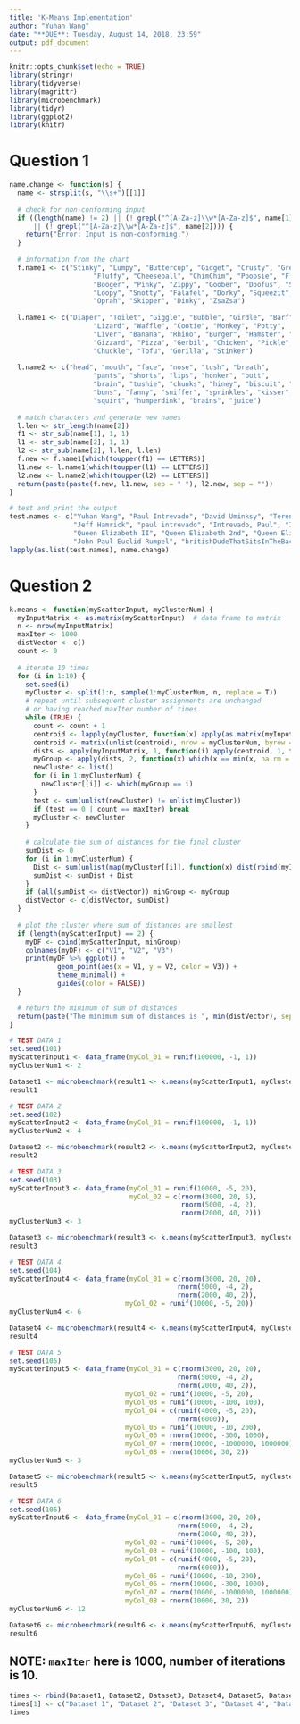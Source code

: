 ```yaml
---
title: 'K-Means Implementation'
author: "Yuhan Wang"
date: "**DUE**: Tuesday, August 14, 2018, 23:59"
output: pdf_document
---
```



```r
knitr::opts_chunk$set(echo = TRUE)
library(stringr)
library(tidyverse)
library(magrittr)
library(microbenchmark)
library(tidyr)
library(ggplot2)
library(knitr)
```

# Question 1


```r
name.change <- function(s) {
  name <- strsplit(s, "\\s+")[[1]]
  
  # check for non-conforming input
  if ((length(name) != 2) || (! grepl("^[A-Za-z]\\w*[A-Za-z]$", name[1])) 
      || (! grepl("^[A-Za-z]\\w*[A-Za-z]$", name[2]))) {
    return("Error: Input is non-conforming.")
  }
  
  # information from the chart
  f.name1 <- c("Stinky", "Lumpy", "Buttercup", "Gidget", "Crusty", "Greasy",
                     "Fluffy", "Cheeseball", "ChimChim", "Poopsie", "Flunky",
                     "Booger", "Pinky", "Zippy", "Goober", "Doofus", "Slimy",
                     "Loopy", "Snotty", "Falafel", "Dorky", "Squeezit",
                     "Oprah", "Skipper", "Dinky", "ZsaZsa")
    
  l.name1 <- c("Diaper", "Toilet", "Giggle", "Bubble", "Girdle", "Barf",
                     "Lizard", "Waffle", "Cootie", "Monkey", "Potty",
                     "Liver", "Banana", "Rhino", "Burger", "Hamster", "Toad",
                     "Gizzard", "Pizza", "Gerbil", "Chicken", "Pickle",
                     "Chuckle", "Tofu", "Gorilla", "Stinker")
    
  l.name2 <- c("head", "mouth", "face", "nose", "tush", "breath",
                     "pants", "shorts", "lips", "honker", "butt",
                     "brain", "tushie", "chunks", "hiney", "biscuit", "toes",
                     "buns", "fanny", "sniffer", "sprinkles", "kisser",
                     "squirt", "humperdink", "brains", "juice")
  
  # match characters and generate new names
  l.len <- str_length(name[2])
  f1 <- str_sub(name[1], 1, 1)
  l1 <- str_sub(name[2], 1, 1)
  l2 <- str_sub(name[2], l.len, l.len)
  f.new <- f.name1[which(toupper(f1) == LETTERS)]
  l1.new <- l.name1[which(toupper(l1) == LETTERS)]
  l2.new <- l.name2[which(toupper(l2) == LETTERS)]
  return(paste(paste(f.new, l1.new, sep = " "), l2.new, sep = ""))
}

# test and print the output
test.names <- c("Yuhan Wang", "Paul Intrevado", "David Uminksy", "Terence Parr", 
                "Jeff Hamrick", "paul intrevado", "Intrevado, Paul", "Intrevad0 Paul", 
                "Queen Elizabeth II", "Queen Elizabeth 2nd", "Queen Elizabeth 2", 
                "John Paul Euclid Rumpel", "britishDudeThatSitsInTheBackOfTheClass")
lapply(as.list(test.names), name.change)
```


\newpage

# Question 2


```r
k.means <- function(myScatterInput, myClusterNum) {
  myInputMatrix <- as.matrix(myScatterInput)  # data frame to matrix
  n <- nrow(myInputMatrix)
  maxIter <- 1000
  distVector <- c()
  count <- 0
  
  # iterate 10 times
  for (i in 1:10) {
    set.seed(i)
    myCluster <- split(1:n, sample(1:myClusterNum, n, replace = T))
    # repeat until subsequent cluster assignments are unchanged 
    # or having reached maxIter number of times
    while (TRUE) {
      count <- count + 1
      centroid <- lapply(myCluster, function(x) apply(as.matrix(myInputMatrix[x,]), 2, mean))
      centroid <- matrix(unlist(centroid), nrow = myClusterNum, byrow = T)
      dists <- apply(myInputMatrix, 1, function(i) apply(centroid, 1, function(x) dist(rbind(x, i))))
      myGroup <- apply(dists, 2, function(x) which(x == min(x, na.rm = T))[1])
      newCluster <- list()
      for (i in 1:myClusterNum) {
        newCluster[[i]] <- which(myGroup == i)
      }
      test <- sum(unlist(newCluster) != unlist(myCluster))
      if (test == 0 | count == maxIter) break
      myCluster <- newCluster
    }
    
    # calculate the sum of distances for the final cluster
    sumDist <- 0
    for (i in 1:myClusterNum) {
      Dist <- sum(unlist(map(myCluster[[i]], function(x) dist(rbind(myInputMatrix[x,], centroid[i,])))))
      sumDist <- sumDist + Dist
    }
    if (all(sumDist <= distVector)) minGroup <- myGroup
    distVector <- c(distVector, sumDist)
  }
  
  # plot the cluster where sum of distances are smallest
  if (length(myScatterInput) == 2) {
    myDF <- cbind(myScatterInput, minGroup)
    colnames(myDF) <- c("V1", "V2", "V3")
    print(myDF %>% ggplot() + 
            geom_point(aes(x = V1, y = V2, color = V3)) + 
            theme_minimal() +
            guides(color = FALSE))
  } 

  # return the minimum of sum of distances
  return(paste("The minimum sum of distances is ", min(distVector), sep = ""))
}
```


```r
# TEST DATA 1
set.seed(101)
myScatterInput1 <- data_frame(myCol_01 = runif(100000, -1, 1))
myClusterNum1 <- 2

Dataset1 <- microbenchmark(result1 <- k.means(myScatterInput1, myClusterNum1), times = 1)
result1
```

```r
# TEST DATA 2
set.seed(102)
myScatterInput2 <- data_frame(myCol_01 = runif(100000, -1, 1))
myClusterNum2 <- 4

Dataset2 <- microbenchmark(result2 <- k.means(myScatterInput2, myClusterNum2), times = 1)
result2
```

\newpage

```r
# TEST DATA 3
set.seed(103)
myScatterInput3 <- data_frame(myCol_01 = runif(10000, -5, 20), 
                              myCol_02 = c(rnorm(3000, 20, 5), 
                                           rnorm(5000, -4, 2), 
                                           rnorm(2000, 40, 2)))
myClusterNum3 <- 3

Dataset3 <- microbenchmark(result3 <- k.means(myScatterInput3, myClusterNum3), times = 1)
result3
```

\newpage


```r
# TEST DATA 4
set.seed(104)
myScatterInput4 <- data_frame(myCol_01 = c(rnorm(3000, 20, 20), 
                                          rnorm(5000, -4, 2), 
                                          rnorm(2000, 40, 2)), 
                             myCol_02 = runif(10000, -5, 20))
myClusterNum4 <- 6

Dataset4 <- microbenchmark(result4 <- k.means(myScatterInput4, myClusterNum4), times = 1)
result4
```

\newpage

```r
# TEST DATA 5
set.seed(105)
myScatterInput5 <- data_frame(myCol_01 = c(rnorm(3000, 20, 20), 
                                          rnorm(5000, -4, 2), 
                                          rnorm(2000, 40, 2)), 
                             myCol_02 = runif(10000, -5, 20),
                             myCol_03 = runif(10000, -100, 100),
                             myCol_04 = c(runif(4000, -5, 20), 
                                          rnorm(6000)),
                             myCol_05 = runif(10000, -10, 200),
                             myCol_06 = rnorm(10000, -300, 1000),
                             myCol_07 = rnorm(10000, -1000000, 1000000),
                             myCol_08 = rnorm(10000, 30, 2))
myClusterNum5 <- 3

Dataset5 <- microbenchmark(result5 <- k.means(myScatterInput5, myClusterNum5), times = 1)
result5
```

```r
# TEST DATA 6
set.seed(106)
myScatterInput6 <- data_frame(myCol_01 = c(rnorm(3000, 20, 20), 
                                          rnorm(5000, -4, 2), 
                                          rnorm(2000, 40, 2)), 
                             myCol_02 = runif(10000, -5, 20),
                             myCol_03 = runif(10000, -100, 100),
                             myCol_04 = c(runif(4000, -5, 20), 
                                          rnorm(6000)),
                             myCol_05 = runif(10000, -10, 200),
                             myCol_06 = rnorm(10000, -300, 1000),
                             myCol_07 = rnorm(10000, -1000000, 1000000),
                             myCol_08 = rnorm(10000, 30, 2))
myClusterNum6 <- 12

Dataset6 <- microbenchmark(result6 <- k.means(myScatterInput6, myClusterNum6), times = 1)
result6
```

\newpage

## **NOTE: `maxIter` here is 1000, number of iterations is 10.**


```r
times <- rbind(Dataset1, Dataset2, Dataset3, Dataset4, Dataset5, Dataset6)
times[1] <- c("Dataset 1", "Dataset 2", "Dataset 3", "Dataset 4", "Dataset 5", "Dataset 6")
times
```
















